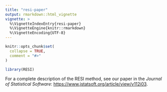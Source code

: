 ```yaml
---
title: "resi-paper"
output: rmarkdown::html_vignette
vignette: >
  %\VignetteIndexEntry{resi-paper}
  %\VignetteEngine{knitr::rmarkdown}
  %\VignetteEncoding{UTF-8}
---
```


```r
knitr::opts_chunk$set(
  collapse = TRUE,
  comment = "#>"
)
```

```r
library(RESI)
```

For a complete description of the RESI method, see our paper in the *Journal of Statistical Software*:
[https://www.jstatsoft.org/article/view/v112i03](https://www.jstatsoft.org/article/view/v112i03).
